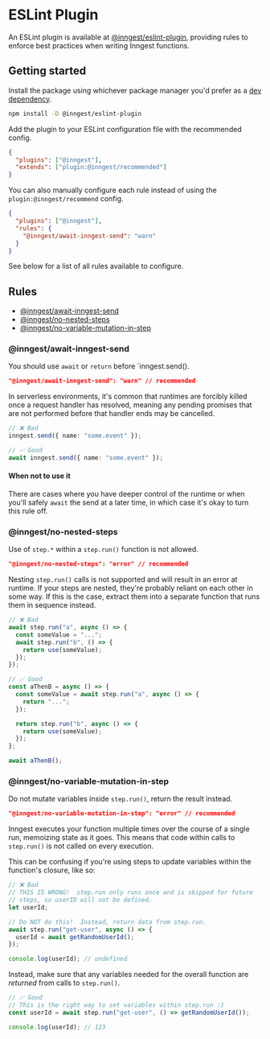 # ESLint Plugin

An ESLint plugin is available at [@inngest/eslint-plugin](https://www.npmjs.com/package/@inngest/eslint-plugin), providing rules to enforce best practices when writing Inngest functions.

## Getting started

Install the package using whichever package manager you'd prefer as a [dev dependency](https://docs.npmjs.com/cli/v10/configuring-npm/package-json#devdependencies).

```sh
npm install -D @inngest/eslint-plugin
```

Add the plugin to your ESLint configuration file with the recommended config.

```json
{
  "plugins": ["@inngest"],
  "extends": ["plugin:@inngest/recommended"]
}
```

You can also manually configure each rule instead of using the `plugin:@inngest/recommend` config.

```json
{
  "plugins": ["@inngest"],
  "rules": {
    "@inngest/await-inngest-send": "warn"
  }
}
```

See below for a list of all rules available to configure.

## Rules

- [@inngest/await-inngest-send](#inngest-await-inngest-send)
- [@inngest/no-nested-steps](#inngest-no-nested-steps)
- [@inngest/no-variable-mutation-in-step](#inngest-no-variable-mutation-in-step)

### @inngest/await-inngest-send

You should use `await` or `return` before `inngest.send().

```json
"@inngest/await-inngest-send": "warn" // recommended
```

In serverless environments, it's common that runtimes are forcibly killed once a request handler has resolved, meaning any pending promises that are not performed before that handler ends may be cancelled.

```ts
// ❌ Bad
inngest.send({ name: "some.event" });
```
```ts
// ✅ Good
await inngest.send({ name: "some.event" });
```

#### When not to use it

There are cases where you have deeper control of the runtime or when you'll safely `await` the send at a later time, in which case it's okay to turn this rule off.

### @inngest/no-nested-steps

Use of `step.*` within a `step.run()` function is not allowed.

```json
"@inngest/no-nested-steps": "error" // recommended
```

Nesting `step.run()` calls is not supported and will result in an error at runtime. If your steps are nested, they're probably reliant on each other in some way. If this is the case, extract them into a separate function that runs them in sequence instead.

```ts
// ❌ Bad
await step.run("a", async () => {
  const someValue = "...";
  await step.run("b", () => {
    return use(someValue);
  });
});
```
```ts
// ✅ Good
const aThenB = async () => {
  const someValue = await step.run("a", async () => {
    return "...";
  });

  return step.run("b", async () => {
    return use(someValue);
  });
};

await aThenB();
```

### @inngest/no-variable-mutation-in-step

Do not mutate variables inside `step.run()`, return the result instead.

```json
"@inngest/no-variable-mutation-in-step": "error" // recommended
```

Inngest executes your function multiple times over the course of a single run, memoizing state as it goes. This means that code within calls to `step.run()` is not called on every execution.

This can be confusing if you're using steps to update variables within the function's closure, like so:

```ts
// ❌ Bad
// THIS IS WRONG!  step.run only runs once and is skipped for future
// steps, so userID will not be defined.
let userId;

// Do NOT do this!  Instead, return data from step.run.
await step.run("get-user", async () => {
  userId = await getRandomUserId();
});

console.log(userId); // undefined
```

Instead, make sure that any variables needed for the overall function are _returned_ from calls to `step.run()`.

```ts
// ✅ Good
// This is the right way to set variables within step.run :)
const userId = await step.run("get-user", () => getRandomUserId());

console.log(userId); // 123
```
